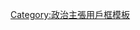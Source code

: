 {{Userbox
  |border-c = #000000
  |border-s = 1
  |id-c     = #FFFFFF
  |id-s     = 12
  |id-fc    = #000000
  |info-c   = orange
  |info-s   = 10
  |info-fc  = #000000
  |id       = [[File:Orange flag waving.svg|40px]]
  |info     = 這個用戶是'''[[基督教民主主義]]'''者
  |nocat    = {{{nocat|}}} 
}}<includeonly>[[Category:基督教民主主義維基人|{{PAGENAME}}]]</includeonly><noinclude>
[[Category:政治主張用戶框模板]]
</noinclude>